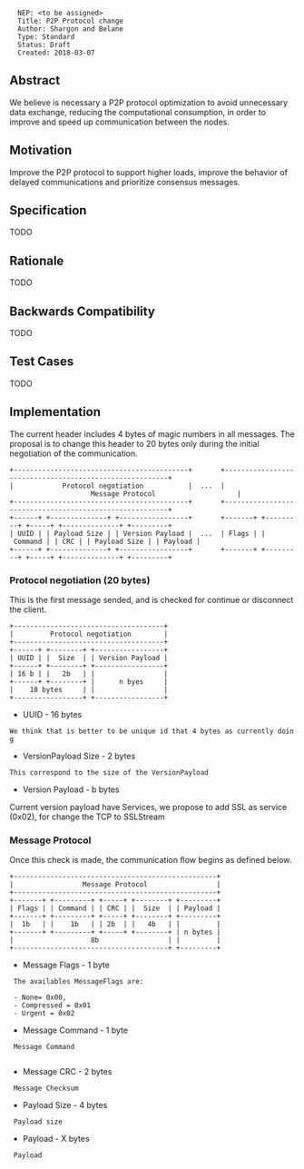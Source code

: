 <pre>
  NEP: <to be assigned>
  Title: P2P Protocol change
  Author: Shargon and Belane
  Type: Standard
  Status: Draft
  Created: 2018-03-07
</pre>

==Abstract==

We believe is necessary a P2P protocol optimization to avoid unnecessary data exchange, reducing the computational consumption, in order to improve and speed up communication between the nodes.

==Motivation==

Improve the P2P protocol to support higher loads, improve the behavior of delayed communications and prioritize consensus messages.

==Specification==

TODO

==Rationale==

TODO

==Backwards Compatibility==

TODO

==Test Cases==

TODO

==Implementation==

The current header includes 4 bytes of magic numbers in all messages. 
The proposal is to change this header to 20 bytes only during the initial negotiation of the communication.

 +-------------------------------------------+       +--------------------------------------------------------+
 |            Protocol negotiation           |  ...  |                    Message Protocol                    |  
 +-------------------------------------------+       +--------------------------------------------------------+
 +------+ +--------------+ +-----------------+       +-------+ +---------+ +-----+ +--------------+ +---------+
 | UUID | | Payload Size | | Version Payload |  ...  | Flags | | Command | | CRC | | Payload Size | | Payload |
 +------+ +--------------+ +-----------------+       +-------+ +---------+ +-----+ +--------------+ +---------+

===Protocol negotiation (20 bytes)===

This is the first message sended, and is checked for continue or disconnect the client.

 +-------------------------------------+
 |         Protocol negotiation        |
 +-------------------------------------+
 +------+ +--------+ +-----------------+
 | UUID | |  Size  | | Version Payload |
 +------+ +--------+ +-----------------+
 | 16 b | |   2b   | |                 |
 +------+ +--------+ |      n byes     |
 |    18 bytes     | |                 |
 +-----------------+ +-----------------+

* UUID - 16 bytes
 We think that is better to be unique id that 4 bytes as currently doing
 
* VersionPayload Size - 2 bytes
 This correspond to the size of the VersionPayload

* Version Payload - b bytes

Current version payload have Services, we propose to add SSL as service (0x02), for change the TCP to SSLStream

===Message Protocol===

Once this check is made, the communication flow begins as defined below.

 +--------------------------------------------------+
 |                 Message Protocol                 |  
 +--------------------------------------------------+
 +-------+ +---------+ +-----+ +--------+ +---------+
 | Flags | | Command | | CRC | |  Size  | | Payload |
 +-------+ +---------+ +-----+ +--------+ +---------+
 |  1b   | |    1b   | | 2b  | |   4b   | |         |
 +-------+ +---------+ +-----+ +--------+ | n bytes |
 |                   8b                 | |         |
 +--------------------------------------+ +---------+

* Message Flags - 1 byte
  
  The availables MessageFlags are:
  
  - None= 0x00,
  - Compressed = 0x01
  - Urgent = 0x02

* Message Command - 1 byte
  Message Command
  
* Message CRC - 2 bytes
  Message Checksum

* Payload Size - 4 bytes
  Payload size

* Payload - X bytes
  Payload

